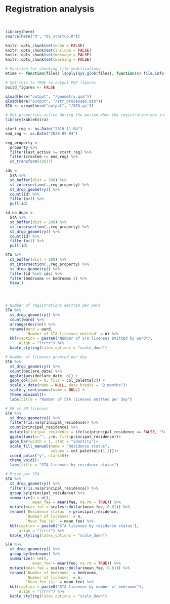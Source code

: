 # Registration analysis

<style type="text/css">
  body{
  font-family: Futura, Helvetica, Arial;
}
</style>

<br>

```r

library(here)
source(here("R", "01_startup.R"))

knitr::opts_chunk$set(echo = FALSE)
knitr::opts_chunk$set(include = FALSE)
knitr::opts_chunk$set(message = FALSE)
knitr::opts_chunk$set(warning = FALSE)

# Function for checking file modifications
mtime <- function(files) lapply(Sys.glob(files), function(x) file.info(x)$mtime)

# Set this to TRUE to output PDF figures
build_figures <- FALSE

qload(here("output", "/geometry.qsm"))
qload(here("output", "/str_processed.qsm"))
STA <- qread(here("output", "/STA.qs"))


```


``` r
# Get properties active during the period when the registration was into effect
library(kableExtra)

start_reg <- as.Date("2019-11-04")
end_reg <- as.Date("2020-09-04")

reg_property <- 
  property %>% 
  filter(last_active >= start_reg) %>% 
  filter(created <= end_reg) %>% 
  st_transform(32617)

ids <- 
  STA %>% 
  st_buffer(dist = 200) %>% 
  st_intersection(.,reg_property) %>% 
  st_drop_geometry() %>% 
  count(id) %>% 
  filter(n>1) %>% 
  pull(id)

id_no_dups <- 
  STA %>% 
  st_buffer(dist = 200) %>% 
  st_intersection(.,reg_property) %>% 
  st_drop_geometry() %>% 
  count(id) %>% 
  filter(n>1) %>% 
  pull(id)

STA %>% 
  st_buffer(dist = 200) %>% 
  st_intersection(.,reg_property) %>% 
  st_drop_geometry() %>% 
  filter(id %in% ids) %>% 
  filter(bedrooms == bedrooms.1) %>% 
  View()




# Number of registrations emitted per ward 
STA %>% 
  st_drop_geometry() %>% 
  count(ward) %>% 
  arrange(desc(n)) %>% 
  rename(Ward = ward,
         `Number of STA licenses emitted` = n) %>% 
  kbl(caption = paste0("Number of STA licenses emitted by ward"),
      align = "lrrrr") %>%
  kable_styling(latex_options = "scale_down")

# Number of licenses granted per day
STA %>% 
  st_drop_geometry() %>% 
  count(declare_date) %>% 
  ggplot(aes(declare_date, n)) +
  geom_col(lwd = 0, fill = col_palette[2]) +
  scale_x_date(name = NULL, date_breaks = "2 months")+
  scale_y_continuous(name = NULL) +
  theme_minimal()+
  labs(title = "Number of STA licenses emitted per day")

# PR vs SR licenses
STA %>% 
  st_drop_geometry() %>% 
  filter(!is.na(principal_residence)) %>% 
  count(principal_residence) %>% 
  mutate(principal_residence = ifelse(principal_residence == FALSE, "Secondary residence", "Principal residence")) %>% 
  ggplot(aes(x="", y=n, fill=principal_residence))+
  geom_bar(width = 1, stat = "identity")+
  scale_fill_manual(name = "Residence status",
                    values = col_palette[c(1,2)])+
  coord_polar("y", start=0)+
  theme_void()+
  labs(title = "STA licenses by residence status")

# Price per STA
STA %>% 
  st_drop_geometry() %>% 
  filter(!is.na(principal_residence)) %>% 
  group_by(principal_residence) %>% 
  summarize(n = n(),
            mean_fee = mean(fee, na.rm = TRUE)) %>% 
  mutate(mean_fee = scales::dollar(mean_fee, 0.01)) %>% 
  rename(`Residence status` = principal_residence,
         `Number of licenses` = n,
         `Mean fee ($)` = mean_fee) %>% 
  kbl(caption = paste0("STA licenses by residence status"),
      align = "lrrrr") %>%
  kable_styling(latex_options = "scale_down")

STA %>% 
  st_drop_geometry() %>% 
  group_by(bedrooms) %>% 
  summarize(n =n(),
            mean_fee = mean(fee, na.rm = TRUE)) %>% 
  mutate(mean_fee = scales::dollar(mean_fee, 0.01)) %>% 
  rename(`Number of bedrooms` = bedrooms,
         `Number of licenses` = n,
         `Mean fee ($)` = mean_fee) %>% 
  kbl(caption = paste0("STA licenses by number of bedrooms"),
      align = "lrrrr") %>%
  kable_styling(latex_options = "scale_down")

```


```r


```


```r


```


```r


```

